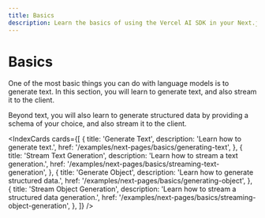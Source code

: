```yaml
---
title: Basics
description: Learn the basics of using the Vercel AI SDK in your Next.js Pages Router application.
---
```


# Basics

One of the most basic things you can do with language models is to generate text. In this section, you will learn to generate text, and also stream it to the client.

Beyond text, you will also learn to generate structured data by providing a schema of your choice, and also stream it to the client.

<IndexCards
  cards={[
    {
      title: 'Generate Text',
      description: 'Learn how to generate text.',
      href: '/examples/next-pages/basics/generating-text',
    },
    {
      title: 'Stream Text Generation',
      description: 'Learn how to stream a text generation.',
      href: '/examples/next-pages/basics/streaming-text-generation',
    },
    {
      title: 'Generate Object',
      description: 'Learn how to generate structured data.',
      href: '/examples/next-pages/basics/generating-object',
    },
    {
      title: 'Stream Object Generation',
      description: 'Learn how to stream a structured data generation.',
      href: '/examples/next-pages/basics/streaming-object-generation',
    },
  ]}
/>
